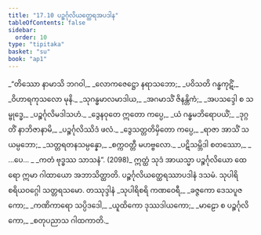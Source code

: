 ```yaml
---
title: "17.10 ပဉ္စင်္ဂုလိယတ္ထေရအပဒါန"
tableOfContents: false
sidebar:
  order: 10
type: "tipitaka"
basket: "su"
book: "ap1"
---
```



<DynamicBreadcrumb />

<Division number="50" book="ap1" e="ch" v="20" p="206">

<Paragraph number="2500" type="verses" book="ap1">
_“တိဿော နာမာသိ ဘဂဝါ,_  
_လောကဇေဋ္ဌော နရာသဘော;_  
_ပဝိသတိ ဂန္ဓကုဋိံ,_  
_ဝိဟာရကုသလော မုနိ._  

</Paragraph>

</Division>
<Division number="51" book="ap1" e="ch" v="20" p="206">

<Paragraph number="2501" type="verses" book="ap1">
_သုဂန္ဓမာလမာဒါယ,_  
_အဂမာသိံ ဇိနန္တိကံ;_  
_အပသဒ္ဒေါ စ သမ္ဗုဒ္ဓေ,_  
_ပဉ္စင်္ဂုလိမဒါသဟံ._  

</Paragraph>

</Division>
<Division number="52" book="ap1" e="ch" v="20" p="206">

<Paragraph number="2502" type="verses" book="ap1">
_ဒွေနဝုတေ ဣတော ကပ္ပေ,_  
_ယံ ဂန္ဓမဘိရောပယိံ;_  
_ဒုဂ္ဂတိံ နာဘိဇာနာမိ,_  
_ပဉ္စင်္ဂုလိဿိဒံ ဖလံ._  

</Paragraph>

</Division>
<Division number="53" book="ap1" e="ch" v="20" p="206">

<Paragraph number="2503" type="verses" book="ap1">
_ဒွေသတ္တတိမှိတော ကပ္ပေ,_  
_ရာဇာ အာသိံ သယမ္ပဘော;_  
_သတ္တရတနသမ္ပန္နော,_  
_စက္ကဝတ္တီ မဟဗ္ဗလော._  

</Paragraph>

</Division>
<Division number="54" book="ap1" e="ch" v="20" p="206">

<Paragraph number="2504" type="verses" book="ap1">
_ပဋိသမ္ဘိဒါ စတဿော,_  
_ …ပေ… _  
_ကတံ ဗုဒ္ဓဿ သာသနံ”. (2098)_  

</Paragraph>

<Paragraph number="2505" book="ap1">
ဣတ္ထံ သုဒံ အာယသ္မာ ပဉ္စင်္ဂုလိယော ထေရော ဣမာ ဂါထာယော အဘာသိတ္ထာတိ.

</Paragraph>
</Division>

<Paragraph number="2506" type="center" book="ap1">
ပဉ္စင်္ဂုလိယတ္ထေရဿာပဒါနံ ဒသမံ.



</Paragraph>

<Paragraph number="2507" type="center" book="ap1">
သုပါရိစရိယဝဂ္ဂေါ သတ္တရသမော.



</Paragraph>

<Paragraph number="2508" type="center" book="ap1">
တဿုဒ္ဒါနံ


</Paragraph>

<Paragraph number="2509" type="verses" book="ap1">
_သုပါရိစရိ ကဏဝေရီ,_  
_ခဇ္ဇကော ဒေသပူဇကော;_  
_ကဏိကာရော သပ္ပိဒဒေါ,_  
_ယူထိကော ဒုဿဒါယကော;_  
_မာဠော စ ပဉ္စင်္ဂုလိကော,_  
_စတုပညာသ ဂါထကာတိ._
</Paragraph>